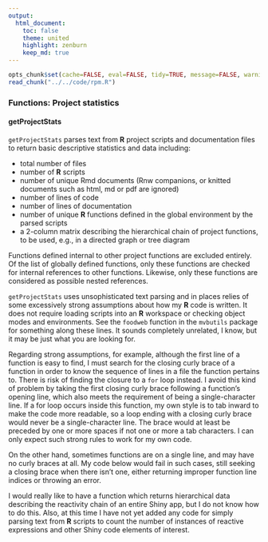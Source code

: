 ```yaml
---
output:
  html_document:
    toc: false
    theme: united
    highlight: zenburn
    keep_md: true
---
```


```r
opts_chunk$set(cache=FALSE, eval=FALSE, tidy=TRUE, message=FALSE, warning=FALSE)
read_chunk("../../code/rpm.R")
```

### Functions: Project statistics

#### getProjectStats
`getProjectStats` parses text from **R** project scripts and documentation files to return basic descriptive statistics and data including:

* total number of files
* number of **R** scripts
* number of unique Rmd documents (Rnw companions, or knitted documents such as html, md or pdf are ignored)
* number of lines of code
* number of lines of documentation
* number of unique **R** functions defined in the global environment by the parsed scripts
* a 2-column matrix describing the hierarchical chain of project functions, to be used, e.g., in a directed graph or tree diagram

Functions defined internal to other project functions are excluded entirely.
Of the list of globally defined functions, only these functions are checked for internal references to other functions.
Likewise, only these functions are considered as possible nested references.

`getProjectStats` uses unsophisticated text parsing and in places relies of some excessively strong assumptions about how my **R** code is written.
It does not require loading scripts into an **R** workspace or checking object modes and environments.
See the `foodweb` function in the `mvbutils` package for something along these lines.
It sounds completely unrelated, I know, but it may be just what you are looking for.

Regarding strong assumptions, for example, although the first line of a function is easy to find,
I must search for the closing curly brace of a function in order to know the sequence of lines in a file the function pertains to.
There is risk of finding the closure to a `for` loop instead.
I avoid this kind of problem by taking the first closing curly brace following a function's opening line, which also meets the requirement of being a single-character line.
If a for loop occurs inside this function, my own style is to tab inward to make the code more readable,
so a loop ending with a closing curly brace would never be a single-character line.
The brace would at least be preceded by one or more spaces if not one or more a tab characters.
I can only expect such strong rules to work for my own code.

On the other hand, sometimes functions are on a single line, and may have no curly braces at all.
My code below would fail in such cases, still seeking a closing brace when there isn't one, either returning improper function line indices or throwing an error.

I would really like to have a function which returns hierarchical data describing the reactivity chain of an entire Shiny app, but I do not know how to do this.
Also, at this time I have not yet added any code for simply parsing text from **R** scripts to count the number of instances of reactive expressions and other Shiny code elements of interest.

```r
```
